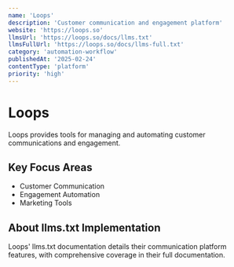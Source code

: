 ```yaml
---
name: 'Loops'
description: 'Customer communication and engagement platform'
website: 'https://loops.so'
llmsUrl: 'https://loops.so/docs/llms.txt'
llmsFullUrl: 'https://loops.so/docs/llms-full.txt'
category: 'automation-workflow'
publishedAt: '2025-02-24'
contentType: 'platform'
priority: 'high'
---
```


# Loops

Loops provides tools for managing and automating customer communications and engagement.

## Key Focus Areas

- Customer Communication
- Engagement Automation
- Marketing Tools

## About llms.txt Implementation

Loops' llms.txt documentation details their communication platform features, with comprehensive coverage in their full documentation.
